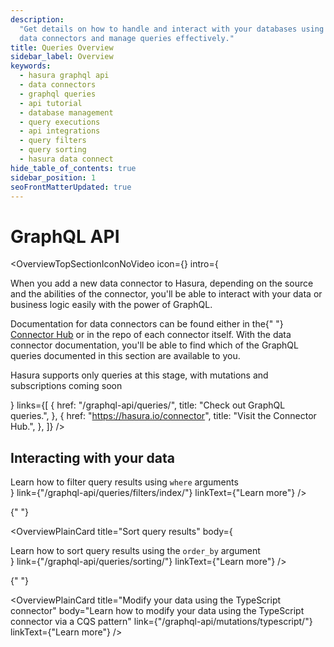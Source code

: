 ```yaml
---
description:
  "Get details on how to handle and interact with your databases using Hasura's GraphQL API. Learn methods to initialize
  data connectors and manage queries effectively."
title: Queries Overview
sidebar_label: Overview
keywords:
  - hasura graphql api
  - data connectors
  - graphql queries
  - api tutorial
  - database management
  - query executions
  - api integrations
  - query filters
  - query sorting
  - hasura data connect
hide_table_of_contents: true
sidebar_position: 1
seoFrontMatterUpdated: true
---
```



# GraphQL API

<OverviewTopSectionIconNoVideo
  icon={<Icon />}
  intro={
    <div className="overview-text">
      <p>
        When you add a new data connector to Hasura, depending on the source and the abilities of the connector, you'll
        be able to interact with your data or business logic easily with the power of GraphQL.
      </p>
      <p>
        Documentation for data connectors can be found either in the{" "}
        <a href="https://hasura.io/connectors">Connector Hub</a> or in the repo of each connector itself. With the data
        connector documentation, you'll be able to find which of the GraphQL queries documented in this section are
        available to you.
      </p>
      <p>Hasura supports only queries at this stage, with mutations and subscriptions coming soon</p>
    </div>
  }
  links={[
    {
      href: "/graphql-api/queries/",
      title: "Check out GraphQL queries.",
    },
    {
      href: "https://hasura.io/connector",
      title: "Visit the Connector Hub.",
    },
  ]}
/>

## Interacting with your data

<div className="overview-gallery card-wrapper">
  <OverviewPlainCard
    title="Filter query results"
    body={<div>Learn how to filter query results using <code>where</code> arguments</div>}
    link={"/graphql-api/queries/filters/index/"}
    linkText={"Learn more"}
  />

{" "}

<OverviewPlainCard
  title="Sort query results"
  body={
    <div>
      Learn how to sort query results using the <code>order_by</code> argument
    </div>
  }
  link={"/graphql-api/queries/sorting/"}
  linkText={"Learn more"}
/>

{" "}

<OverviewPlainCard
  title="Modify your data using the TypeScript connector"
  body="Learn how to modify your data using the TypeScript connector via a CQS pattern"
  link={"/graphql-api/mutations/typescript/"}
  linkText={"Learn more"}
/>

</div>
